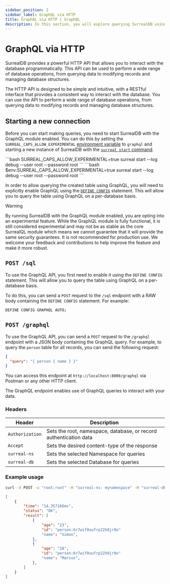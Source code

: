 ```yaml
---
sidebar_position: 2
sidebar_label: GraphQL via HTTP
title: GraphQL via HTTP | GraphQL
description: In this section, you will explore querying SurrealDB using the GraphQL HTTP endpoint. The HTTP API is designed to be simple and intuitive, with any interface that provides a consistent way to interact with the database.
---
```



# GraphQL via HTTP

SurrealDB provides a powerful HTTP API that allows you to interact with the database programmatically. This API can be used to perform a wide range of database operations, from querying data to modifying records and managing database structures.

The HTTP API is designed to be simple and intuitive, with a RESTful interface that provides a consistent way to interact with the database. You can use the API to perform a wide range of database operations, from querying data to modifying records and managing database structures.

## Starting a new connection

Before you can start making queries, you need to start SurrealDB with the GraphQL module enabled. You can do this by setting the `SURREAL_CAPS_ALLOW_EXPERIMENTAL` [environment variable](/docs/surrealdb/cli/env) to `graphql` and starting a new instance of SurrealDB with the [`surreal start` command](/docs/surrealdb/cli/start).


<Tabs groupId="start-surreal">
<TabItem value="macOS" label="MacOS">
```bash
SURREAL_CAPS_ALLOW_EXPERIMENTAL=true surreal start --log debug --user root --password root
```
</TabItem>
<TabItem value="Windows" label="Windows">
```bash
$env:SURREAL_CAPS_ALLOW_EXPERIMENTAL=true surreal start --log debug --user root --password root
```
</TabItem>
</Tabs>

In order to allow querying the created table using GraphQL, you will need to explicitly enable GraphQL using the [`DEFINE CONFIG`](/docs/surrealql/statements/define/config) statement. This will allow you to query the table using GraphQL on a per-database basis.

> [!WARNING]
> By running SurrealDB with the GraphQL module enabled, you are opting into an experimental feature. While the GraphQL module is fully functional, it is still considered experimental and may not be as stable as the core SurrealQL module which means we cannot guarantee that it will provide the same security guarantees. It is not recommended for production use. We welcome your feedback and contributions to help improve the feature and make it more robust.


## `POST /sql`

To use the GraphQL API, you first need to enable it using the `DEFINE CONFIG` statement. This will allow you to query the table using GraphQL on a per-database basis.

To do this, you can send a `POST` request to the `/sql` endpoint with a RAW body containing the `DEFINE CONFIG` statement. For example:

```surrealql title="Enabling GraphQL"
DEFINE CONFIG GRAPHQL AUTO;
```


## `POST /graphql`

<Since v="v2.0.0" />

To use the GraphQL API, you can send a `POST` request to the `/graphql` endpoint with a JSON body containing the GraphQL query. For example, to query the `person` table for all records, you can send the following request:

```json
{
  "query": "{ person { name } }"
}
```

You can access this endpoint at `http://localhost:8000/graphql` via Postman or any other HTTP client.



The GraphQL endpoint enables use of GraphQL queries to interact with your data.

### Headers
<table>
    <thead>
        <tr>
            <th colspan="2">Header</th>
            <th colspan="2">Description</th>
        </tr>
    </thead>
    <tbody>
        <tr>
            <td colspan="2" scope="row" data-label="Header">
                <code>Authorization</code>
               <Label label="optional" />
            </td>
            <td colspan="2" scope="row" data-label="Description">
            Sets the root, namespace, database, or record authentication data
            </td>
        </tr>
        <tr>
            <td colspan="2" scope="row" data-label="Header">
                <code>Accept</code>
                <Label label="required" />
            </td>
            <td colspan="2" scope="row" data-label="Description">
                Sets the desired content-type of the response
            </td>
        </tr>
        <tr>
            <td colspan="2" scope="row" data-label="Header">
                <code>surreal-ns</code>
                <Label label="required" />
            </td>
            <td colspan="2" scope="row" data-label="Description">
                Sets the selected Namespace for queries
            </td>
        </tr>
        <tr>
            <td colspan="2" scope="row" data-label="Header">
                <code>surreal-db</code>
                <Label label="required" />
            </td>
            <td colspan="2" scope="row" data-label="Description">
                Sets the selected Database for queries
            </td>
        </tr>
    </tbody>
</table>

### Example usage
```bash title="Request"
curl -X POST -u "root:root" -H "surreal-ns: mynamespace" -H "surreal-db: mydatabase" -H "Accept: application/json" -d '{"query": "{ person(filter: {age: {age_gt: 18}}) { id name age } }"}' http://localhost:8000/graphql
```

```json title="Response"
[
	{
		"time": "14.357166ms",
		"status": "OK",
		"result": [
			{
				"age": "23",
				"id": "person:6r7wif0uufrp22h0jr0o"
				"name": "Simon",
			},
			{
				"age": "28",
				"id": "person:6r7wif0uufrp22h0jr0o"
				"name": "Marcus",
			},
		]
	}
]
```
